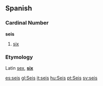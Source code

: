 == Spanish ==

===Cardinal Number===
'''seis'''

# [[six]]

===Etymology===
Latin [[sex]], '''[[six]]'''

[[es:seis]]
[[gl:Seis]]
[[it:seis]]
[[hu:Seis]]
[[pt:Seis]]
[[sv:seis]]